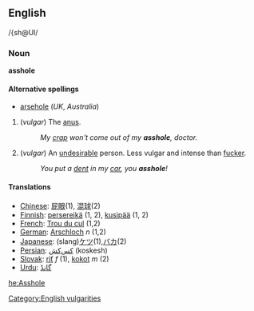 == English ==
/{sh@Ul/
=== Noun ===
'''asshole'''

====Alternative spellings====
*[[arsehole]] (''UK'', ''Australia'')

# (''vulgar'') The [[anus]].
#: ''My [[crap]] won't come out of my '''asshole''', doctor.''
# (''vulgar'') An [[undesirable]] person.  Less vulgar and intense than [[fucker]].
#: ''You put a [[dent]] in my [[car]], you '''asshole'''!''

==== Translations ====
*[[Chinese]]: [[屁眼]](1), [[混球]](2)
*[[Finnish]]: [[persereikä]] (1, 2), [[kusipää]] (1, 2)
*[[French]]: [[Trou du cul]] (1,2)
*[[German]]: [[Arschloch]] ''n'' (1,2)
*[[Japanese]]: (slang)[[ケツ]](1),[[バカ]](2)
*[[Persian]]: [[كس‌كش]] (koskesh)
*[[Slovak]]: [[riť#Slovak|riť]] ''f'' (1), [[kokot#Slovak|kokot]] ''m'' (2)
*[[Urdu]]: [[گانڈ]]

[[Category:English vulgarities]]

[[he:Asshole]]